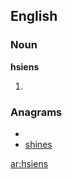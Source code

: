 ==English==

===Noun===
'''hsiens'''

# {{plural of|[[hsien]]}}

===Anagrams===
* {{alphagram|ehinss}}
* [[shines#English|shines]]

[[ar:hsiens]]